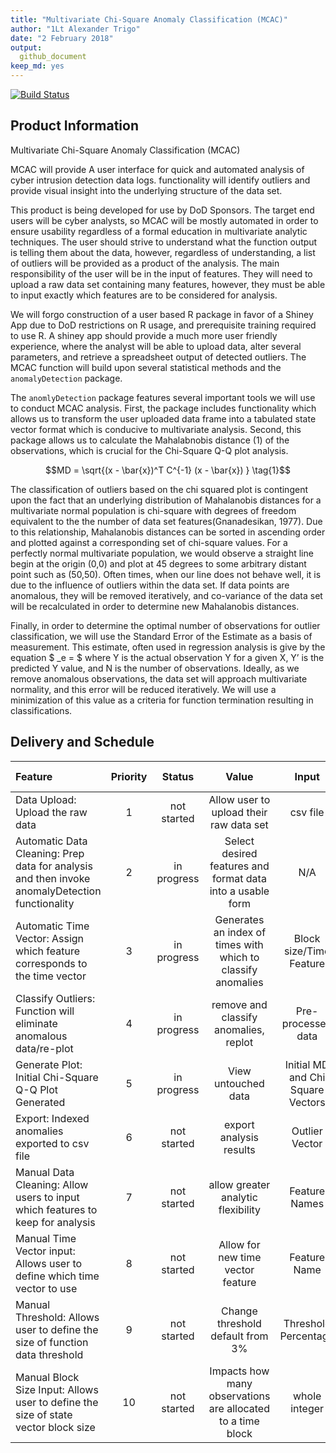 ```yaml
---
title: "Multivariate Chi-Square Anomaly Classification (MCAC)"
author: "1Lt Alexander Trigo"
date: "2 February 2018"
output: 
  github_document
keep_md: yes
---
```

[![Build Status](https://travis-ci.org/citation891/MCAC.svg?branch=master)](https://travis-ci.org/citation891/MCAC)

## Product Information

Multivariate Chi-Square Anomaly Classification (MCAC)

MCAC will provide A user interface for quick and automated analysis of cyber intrusion detection data logs.  functionality will identify outliers and provide visual insight into the underlying structure of the data set.

  This product is being developed for use by DoD Sponsors.  The target end users will be cyber analysts, so MCAC will be mostly automated in order to ensure usability regardless of a formal education in multivariate analytic techniques.  The user should strive to understand what the function output is telling them about the data, however, regardless of understanding, a list of outliers will be provided as a product of the analysis.  The main responsibility of the user will be in the input of features.  They will need to upload a raw data set containing many features, however, they must be able to input exactly which features are to be considered for analysis.
  
  We will forgo construction of a user based R package in favor of a Shiney App due to DoD restrictions on R usage, and prerequisite training required to use R.  A shiney app should provide a much more user friendly experience, where the analyst will be able to upload data, alter several parameters, and retrieve a spreadsheet output of detected outliers.  The MCAC function will build upon several statistical methods and the `anomalyDetection` package.
  
  The `anomlyDetection` package features several important tools we will use to conduct MCAC analysis.  First, the package includes functionality which allows us to transform the user uploaded data frame into a tabulated state vector format which is conducive to multivariate analysis.  Second, this package allows us to calculate the Mahalabnobis distance (1) of the observations, which is crucial for the Chi-Square Q-Q plot analysis.
  
  $$MD = \sqrt{(x - \bar{x})^T C^{-1} (x - \bar{x}) }  \tag{1}$$

  The classification of outliers based on the chi squared plot is contingent upon the fact that an underlying distribution of Mahalanobis distances for a multivariate normal population is chi-square with degrees of freedom equivalent to the the number of data set features(Gnanadesikan, 1977).  Due to this relationship, Mahalanobis distances can be sorted in ascending order and plotted against a corresponding set of chi-square values.  For a perfectly normal multivariate population, we would observe a straight line begin at the origin (0,0) and plot at 45 degrees to some arbitrary distant point such as (50,50).  Often times, when our line does not behave well, it is due to the influence of outliers within the data set.  If data points are anomalous, they will be removed iteratively, and co-variance of the data set will be recalculated in order to determine new Mahalanobis distances.

Finally, in order to determine the optimal number of observations for outlier classification, we will use the Standard Error of the Estimate as a basis of measurement. This estimate, often used in regression analysis is give by the equation $ \sigma_e = \sqrt\frac{\Sigma(Y - Y')^2}{N} $ where Y is the actual observation Y for a given X, Y' is the predicted Y value, and N is the number of observations.  Ideally, as we remove anomalous observations, the data set will approach multivariate normality, and this error will be reduced iteratively.  We will use a minimization of this value as a criteria for function termination resulting in classifications. 


## Delivery and Schedule

|Feature|Priority|Status|Value|Input|Output|Use|Deadline Viability?|Needed?|
|:----------------|:---:|:-------:|:---------------------:|:-------------:|:---------------:|:-------------:|:---:|:---:|
|Data Upload: Upload the raw data| 1 |not started| Allow user to upload their raw data set| csv file  | N/A | N/A  | Yes | Yes | 
|Automatic Data Cleaning: Prep data for analysis and then invoke anomalyDetection functionality| 2 | in progress  | Select desired features and format data into a usable form  | N/A | N/A | N/A| Yes | Yes |
|Automatic Time Vector: Assign which feature corresponds to the time vector|3| in progress  | Generates an index of times with which to classify anomalies | Block size/Time Feature | Vector of Time/Date Ranges  | Better outlier location description  | Yes| Yes |
|Classify Outliers: Function will eliminate anomalous data/re-plot|4| in progress  | remove and classify anomalies, replot  | Pre-processed data  | Chi-Square Q-Q plot/anomalies | Find anomalies and assess multivariate normality | Yes  | Yes  |
|Generate Plot: Initial Chi-Square Q-Q Plot Generated| 5 | in progress | View untouched data | Initial MD and Chi Square Vectors | Initial Q-Q Plot | Inspect untouched data structure | Likely| No |
|Export: Indexed anomalies exported to csv file| 6 | not started | export analysis results | Outlier Vector | csv file| easy snapshot of results  | Maybe | No |
|Manual Data Cleaning: Allow users to input which features to keep for analysis|7| not started  | allow greater analytic flexibility |  Feature Names | See 1-5 | adapt to raw data format change/new feature criteria  | Unlikely  | No |
|Manual Time Vector input: Allows user to define which time vector to use|8| not started | Allow for new time vector feature| Feature Name | See 3| adapt to raw data format change/new feature criteria   | Unlikely  | No |
|Manual Threshold: Allows user to define the size of function data threshold| 9 | not started  | Change threshold default from 3% | Threshold Percentage| See 4 | Consider greater data range for classification  | Unlikely | No |   
|Manual Block Size Input: Allows user to define the size of state vector block size|10| not started  | Impacts how many observations are allocated to a time block | whole integer| altered Time vector and state vector| user can alter size of time block size and time vector size | Unlikely  | No |
